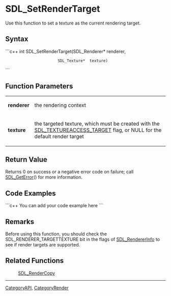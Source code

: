 <!-- pragma section-numbers off -->
<!-- pragma disable-camelcase -->

= SDL_SetRenderTarget =
Use this function to set a texture as the current rendering target.


== Syntax ==
```c++
int SDL_SetRenderTarget(SDL_Renderer* renderer,
                        SDL_Texture*  texture)
```

== Function Parameters ==
{|
|'''renderer'''
|the rendering context
|-
|'''texture'''
|the targeted texture, which must be created with the [[SDL_TextureAccess|SDL_TEXTUREACCESS_TARGET]] flag, or NULL for the default render target
|}


== Return Value ==
Returns 0 on success or a negative error code on failure; call [[SDL_GetError]]() for more information.

== Code Examples ==
```c++
You can add your code example here
```

== Remarks ==
Before using this function, you should check the SDL_RENDERER_TARGETTEXTURE bit in the flags of [[SDL_RendererInfo]] to see if render targets are supported.

== Related Functions ==
:[[SDL_RenderCopy]]

----
[[CategoryAPI]], [[CategoryRender]]
